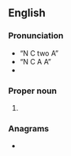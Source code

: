 ==English==

===Pronunciation===
* “N C two A”
* “N C A A”
* {{IPA letters|N|C|A|A|lang=en}}

===Proper noun===
{{en-proper noun}}

# {{lb|en|sports}} {{initialism of|{{w|National Collegiate Athletic Association}}|lang=en}}

===Anagrams===
* {{anagrams|en|a=aacn|A.A.C.N.|CNAA|Cana|NACA}}